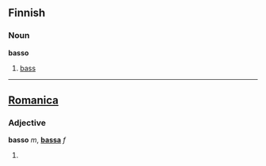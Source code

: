 ==Finnish==
===Noun===
'''basso'''

#[[bass]]

------

==[[Romanica]]==
===Adjective===

'''basso''' ''m'', '''[[bassa]]''' ''f''

# {{stub}}